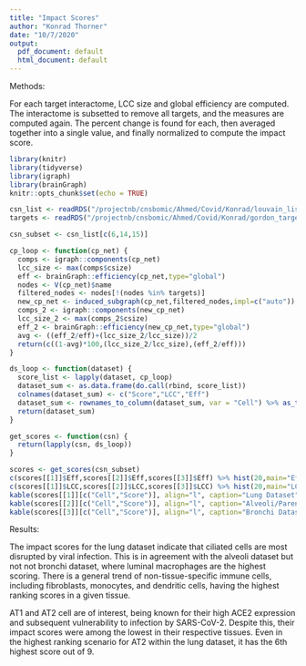 ```yaml
---
title: "Impact Scores"
author: "Konrad Thorner"
date: "10/7/2020"
output:
  pdf_document: default
  html_document: default
---
```

Methods:

For each target interactome, LCC size and global efficiency are computed. The interactome is subsetted to remove all targets, and the measures are computed again. The percent change is found for each, then averaged together into a single value, and finally normalized to compute the impact score.

```r
library(knitr)
library(tidyverse)
library(igraph)
library(brainGraph)
knitr::opts_chunk$set(echo = TRUE)
```

```r
csn_list <- readRDS("/projectnb/cnsbomic/Ahmed/Covid/Konrad/louvain_list_new.rds")
targets <- readRDS("/projectnb/cnsbomic/Ahmed/Covid/Konrad/gordon_targets.rds")

csn_subset <- csn_list[c(6,14,15)]

cp_loop <- function(cp_net) {
  comps <- igraph::components(cp_net)
  lcc_size <- max(comps$csize)
  eff <- brainGraph::efficiency(cp_net,type="global")
  nodes <- V(cp_net)$name
  filtered_nodes <- nodes[!(nodes %in% targets)]
  new_cp_net <- induced_subgraph(cp_net,filtered_nodes,impl=c("auto"))
  comps_2 <- igraph::components(new_cp_net)
  lcc_size_2 <- max(comps_2$csize)
  eff_2 <- brainGraph::efficiency(new_cp_net,type="global")
  avg <- ((eff_2/eff)+(lcc_size_2/lcc_size))/2
  return(c((1-avg)*100,(lcc_size_2/lcc_size),(eff_2/eff)))
}

ds_loop <- function(dataset) {
  score_list <- lapply(dataset, cp_loop)
  dataset_sum <- as.data.frame(do.call(rbind, score_list))
  colnames(dataset_sum) <- c("Score","LCC","Eff")
  dataset_sum <- rownames_to_column(dataset_sum, var = "Cell") %>% as_tibble()
  return(dataset_sum)
}

get_scores <- function(csn) {
  return(lapply(csn, ds_loop))
}
```

```r
scores <- get_scores(csn_subset)
c(scores[[1]]$Eff,scores[[2]]$Eff,scores[[3]]$Eff) %>% hist(20,main="Efficiency")
c(scores[[1]]$LCC,scores[[2]]$LCC,scores[[3]]$LCC) %>% hist(20,main="LCC Size")
kable(scores[[1]][c("Cell","Score")], align="l", caption="Lung Dataset")
kable(scores[[2]][c("Cell","Score")], align="l", caption="Alveoli/Parenchyma Dataset")
kable(scores[[3]][c("Cell","Score")], align="l", caption="Bronchi Dataset")
```

Results:

The impact scores for the lung dataset indicate that ciliated cells are most disrupted by viral infection. This is in agreement with the alveoli dataset but not not bronchi dataset, where luminal macrophages are the highest scoring. There is a general trend of non-tissue-specific immune cells, including fibroblasts, monocytes, and dendritic cells, having the highest ranking scores in a given tissue. 

AT1 and AT2 cell are of interest, being known for their high ACE2 expression and subsequent vulnerability to infection by SARS-CoV-2. Despite this, their impact scores were among the lowest in their respective tissues. Even in the highest ranking scenario for AT2 within the lung dataset, it has the 6th highest score out of 9.

